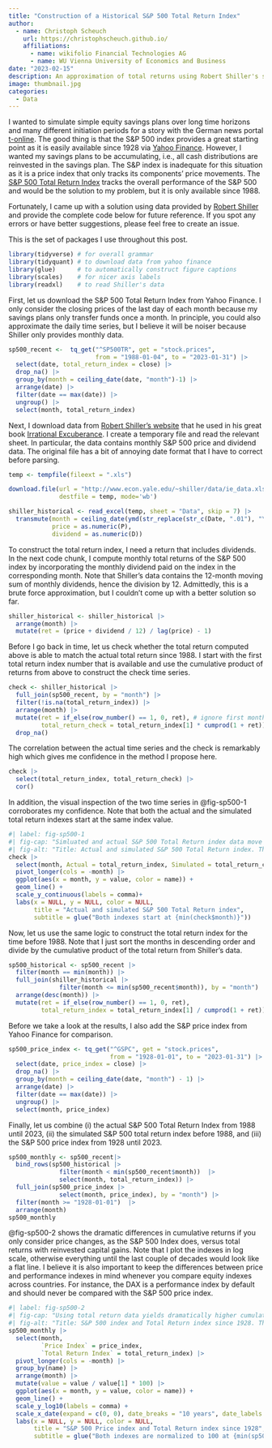 ```yaml
---
title: "Construction of a Historical S&P 500 Total Return Index"
author:
  - name: Christoph Scheuch
    url: https://christophscheuch.github.io/
    affiliations:
      - name: wikifolio Financial Technologies AG
      - name: WU Vienna University of Economics and Business
date: "2023-02-15"
description: An approximation of total returns using Robert Shiller's stock market data
image: thumbnail.jpg
categories: 
  - Data
---
```


I wanted to simulate simple equity savings plans over long time horizons and many different initiation periods for a story with the German news portal [t-online](https://www.t-online.de/finanzen/geld-vorsorge/geldanlage/id_88931406/exklusive-daten-simulation-so-verlieren-sie-langfristig-kein-geld-an-der-boerse.html). The good thing is that the S&P 500 index provides a great starting point as it is easily available since 1928 via [Yahoo Finance](https://finance.yahoo.com/quote/%5EGSPC/). However, I wanted my savings plans to be accumulating, i.e., all cash distributions are reinvested in the savings plan. The S&P index is inadequate for this situation as it is a price index that only tracks its components’ price movements. The [S&P 500 Total Return Index](https://finance.yahoo.com/quote/%5ESP500TR/) tracks the overall performance of the S&P 500 and would be the solution to my problem, but it is only available since 1988.

Fortunately, I came up with a solution using data provided by [Robert Shiller](http://www.econ.yale.edu/~shiller/) and provide the complete code below for future reference. If you spot any errors or have better suggestions, please feel free to create an issue.

This is the set of packages I use throughout this post. 

```r
library(tidyverse) # for overall grammar
library(tidyquant) # to download data from yahoo finance
library(glue)      # to automatically construct figure captions
library(scales)    # for nicer axis labels 
library(readxl)    # to read Shiller's data 
```

First, let us download the S&P 500 Total Return Index from Yahoo Finance. I only consider the closing prices of the last day of each month because my savings plans only transfer funds once a month. In principle, you could also approximate the daily time series, but I believe it will be noiser because Shiller only provides monthly data.

```r
sp500_recent <-  tq_get("^SP500TR", get = "stock.prices",
                        from = "1988-01-04", to = "2023-01-31") |>
  select(date, total_return_index = close) |>
  drop_na() |>
  group_by(month = ceiling_date(date, "month")-1) |>
  arrange(date) |>
  filter(date == max(date)) |>
  ungroup() |>
  select(month, total_return_index)
```

Next, I download data from [Robert Shiller’s website](http://www.econ.yale.edu/~shiller/data.htm) that he used in his great book [Irrational Excuberance](https://press.princeton.edu/books/paperback/9780691173122/irrational-exuberance). I create a temporary file and read the relevant sheet. In particular, the data contains monthly S&P 500 price and dividend data. The original file has a bit of annoying date format that I have to correct before parsing.

```r
temp <- tempfile(fileext = ".xls")

download.file(url = "http://www.econ.yale.edu/~shiller/data/ie_data.xls",
              destfile = temp, mode='wb')

shiller_historical <- read_excel(temp, sheet = "Data", skip = 7) |>
  transmute(month = ceiling_date(ymd(str_replace(str_c(Date, ".01"), "\\.1\\.", "\\.10\\.")), "month")-1,
            price = as.numeric(P),
            dividend = as.numeric(D)) 
```

To construct the total return index, I need a return that includes dividends. In the next code chunk, I compute monthly total returns of the S&P 500 index by incorporating the monthly dividend paid on the index in the corresponding month. Note that Shiller’s data contains the 12-month moving sum of monthly dividends, hence the division by 12. Admittedly, this is a brute force approximation, but I couldn’t come up with a better solution so far.

```r
shiller_historical <- shiller_historical |>
  arrange(month) |>
  mutate(ret = (price + dividend / 12) / lag(price) - 1)
```

Before I go back in time, let us check whether the total return computed above is able to match the actual total return since 1988. I start with the first total return index number that is available and use the cumulative product of returns from above to construct the check time series.

```r
check <- shiller_historical |>
  full_join(sp500_recent, by = "month") |>
  filter(!is.na(total_return_index)) |>
  arrange(month) |>
  mutate(ret = if_else(row_number() == 1, 0, ret), # ignore first month return
         total_return_check = total_return_index[1] * cumprod(1 + ret)) |>
  drop_na()
```

The correlation between the actual time series and the check is remarkably high which gives me confidence in the method I propose here.

```r
check |> 
  select(total_return_index, total_return_check) |>  
  cor()
```

In addition, the visual inspection of the two time series in @fig-sp500-1 corroborates my confidence. Note that both the actual and the simulated total return indexes start at the same index value.

```r
#| label: fig-sp500-1
#| fig-cap: "Simluated and actual S&P 500 Total Return index data move closely together."
#| fig-alt: "Title: Actual and simulated S&P 500 Total Return index. The figure shows that actual and simulated S&P 500 total return index data move very closely together."
check |>
  select(month, Actual = total_return_index, Simulated = total_return_check) |>
  pivot_longer(cols = -month) |>
  ggplot(aes(x = month, y = value, color = name)) +
  geom_line() +
  scale_y_continuous(labels = comma)+ 
  labs(x = NULL, y = NULL, color = NULL,
       title = "Actual and simulated S&P 500 Total Return index",
       subtitle = glue("Both indexes start at {min(check$month)}"))
```

Now, let us use the same logic to construct the total return index for the time before 1988. Note that I just sort the months in descending order and divide by the cumulative product of the total return from Shiller’s data.

```r
sp500_historical <- sp500_recent |> 
  filter(month == min(month)) |>
  full_join(shiller_historical |>
              filter(month <= min(sp500_recent$month)), by = "month") |>
  arrange(desc(month)) |>
  mutate(ret = if_else(row_number() == 1, 0, ret),
         total_return_index = total_return_index[1] / cumprod(1 + ret))
```

Before we take a look at the results, I also add the S&P price index from Yahoo Finance for comparison.

```r
sp500_price_index <- tq_get("^GSPC", get = "stock.prices",
                            from = "1928-01-01", to = "2023-01-31") |>
  select(date, price_index = close) |>
  drop_na() |>
  group_by(month = ceiling_date(date, "month") - 1) |>
  arrange(date) |>
  filter(date == max(date)) |>
  ungroup() |>
  select(month, price_index)
```

Finally, let us combine (i) the actual S&P 500 Total Return Index from 1988 until 2023, (ii) the simulated S&P 500 total return index before 1988, and (iii) the S&P 500 price index from 1928 until 2023.

```r
sp500_monthly <- sp500_recent|>
  bind_rows(sp500_historical |>
              filter(month < min(sp500_recent$month))  |>
              select(month, total_return_index)) |>
  full_join(sp500_price_index |> 
              select(month, price_index), by = "month") |>
  filter(month >= "1928-01-01")  |>
  arrange(month)
sp500_monthly
```

@fig-sp500-2 shows the dramatic differences in cumulative returns if you only consider price changes, as the S&P 500 Index does, versus total returns with reinvested capital gains. Note that I plot the indexes in log scale, otherwise everything until the last couple of decades would look like a flat line. I believe it is also important to keep the differences between price and performance indexes in mind whenever you compare equity indexes across countries. For instance, the DAX is a performance index by default and should never be compared with the S&P 500 price index.

```r
#| label: fig-sp500-2
#| fig-cap: "Using total return data yields dramatically higher cumulative returns over a few decades."
#| fig-alt: "Title: S&P 500 index and Total Return index since 1928. The figure shows dramatic differences in cumulative returns over a few of decades. The figure emphasizes the importance of using total returns indexes to simulate long-term investment decisions."
sp500_monthly |>
  select(month, 
         `Price Index` = price_index, 
         `Total Return Index` = total_return_index) |>
  pivot_longer(cols = -month) |>
  group_by(name) |>
  arrange(month) |>
  mutate(value = value / value[1] * 100) |>
  ggplot(aes(x = month, y = value, color = name)) +
  geom_line() +
  scale_y_log10(labels = comma) +
  scale_x_date(expand = c(0, 0), date_breaks = "10 years", date_labels = "%Y") + 
  labs(x = NULL, y = NULL, color = NULL,
       title = "S&P 500 Price index and Total Return index since 1928",
       subtitle = glue("Both indexes are normalized to 100 at {min(sp500_monthly$month)}"))
```

